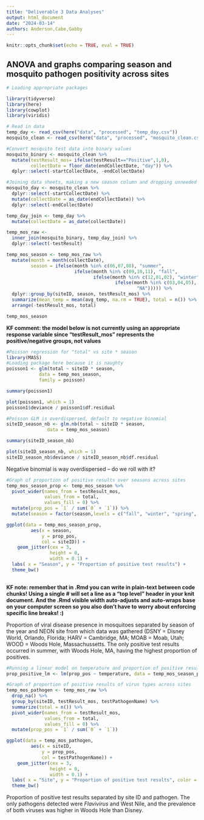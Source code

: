 ```yaml
---
title: "Deliverable 3 Data Analyses"
output: html_document
date: "2024-03-14"
authors: Anderson,Cabe,Gabby
---
```

```r
knitr::opts_chunk$set(echo = TRUE, eval = TRUE)
```

## ANOVA and graphs comparing season and mosquito pathogen positivity across sites

```r
# Loading appropriate packages

library(tidyverse)
library(here)
library(cowplot)
library(viridis)
```

```r
# Read in data
temp_day <- read_csv(here("data", "processed", "temp_day.csv"))
mosquito_clean <- read_csv(here("data", "processed", "mosquito_clean.csv"))
```

```r
#Convert mosquito test data into binary values
mosquito_binary <- mosquito_clean %>% 
  mutate(testResult_mos= ifelse(testResult=="Positive",1,0),
         collectDate = floor_date(endCollectDate, "day")) %>% 
  dplyr::select(-startCollectDate, -endCollectDate)
```

```r
#Joining data sheets, making a new season column and dropping unneeded variables
mosquito_day <- mosquito_clean %>% 
  dplyr::select(-startCollectDate) %>% 
  mutate(collectDate = as_date(endCollectDate)) %>% 
  dplyr::select(-endCollectDate) 

temp_day_join <- temp_day %>% 
  mutate(collectDate = as_date(collectDate))

temp_mos_raw <-
  inner_join(mosquito_binary, temp_day_join) %>% 
  dplyr::select(-testResult)

temp_mos_season <- temp_mos_raw %>% 
  mutate(month = month(collectDate),
         season = ifelse(month %in% c(06,07,08), "summer",
                         ifelse(month %in% c(09,10,11), "fall",
                                ifelse(month %in% c(12,01,02), "winter",
                                        ifelse(month %in% c(03,04,05), "spring",
                                                "NA"))))) %>% 
  dplyr::group_by(siteID, season, testResult_mos) %>%
  summarize(mean_temp = mean(avg_temp, na.rm = TRUE), total = n()) %>% 
  arrange(-testResult_mos, total)

temp_mos_season

```
**KF comment: the model below is not currently using an appropriate response variable since "testResult_mos" represents the positive/negative groups, not values**
```r
#Poisson regression for "total" vs site * season
library(MASS)
#Loading package here because it is naughty
poisson1 <- glm(total ~ siteID * season, 
            data = temp_mos_season,
            family = poisson)

summary(poisson1)

plot(poisson1, which = 1)
poisson1$deviance / poisson1$df.residual

#Poisson GLM is overdispersed, default to negative binomial
siteID_season_nb <- glm.nb(total ~ siteID * season, 
               data = temp_mos_season)

summary(siteID_season_nb)

plot(siteID_season_nb, which = 1)
siteID_season_nb$deviance / siteID_season_nb$df.residual
```
Negative binomial is way overdispersed -- do we roll with it?

```r
#Graph of proportion of positive results over seasons across sites
temp_mos_season_prop <- temp_mos_season %>% 
  pivot_wider(names_from = testResult_mos,
              values_from = total,
              values_fill = 0) %>% 
  mutate(prop_pos = `1` / sum(`0` + `1`)) %>% 
  mutate(season = factor(season,levels = c("fall", "winter", "spring", "summer")))

ggplot(data = temp_mos_season_prop, 
         aes(x = season, 
             y = prop_pos,
             col = siteID)) +
    geom_jitter(cex = 3,
                height = 0,
                width = 0.1) +
  labs( x = "Season", y = "Proportion of positive test results") +
  theme_bw()
  
```

**KF note: remember that in .Rmd you can write in plain-text between code chunks! Using a single # will set a line as a "top level" header in your knit document. And the .Rmd visible width auto-adjusts and auto-wraps base on your computer screen so you also don't have to worry about enforcing specific line breaks! :) **

Proportion of viral disease presence in mosquitoes separated by season of the year and NEON site from which data was gathered (DSNY = Disney World, Orlando, Florida; HARV = Cambridge, MA; MOAB = Moab, Utah; WOOD = Woods Hole, Massachussetts. The only positive test results occurred in summer, with Woods Hole, MA, having the highest proportion of positives.
```r
#Running a linear model on temperature and proportion of positive results 
prop_positive_lm <- lm(prop_pos ~ temperature, data = temp_mos_season_prop)

```

```r
#Graph of proportion of positive results of virus types across sites 
temp_mos_pathogen <- temp_mos_raw %>% 
  drop_na() %>% 
  group_by(siteID, testResult_mos, testPathogenName) %>% 
  summarize(total = n()) %>% 
  pivot_wider(names_from = testResult_mos,
              values_from = total,
              values_fill = 0) %>% 
  mutate(prop_pos = `1` / sum(`0` + `1`))

ggplot(data = temp_mos_pathogen, 
         aes(x = siteID, 
             y = prop_pos,
             col = testPathogenName)) +
    geom_jitter(cex = 3,
                height = 0,
                width = 0.1) +
  labs( x = "Site", y = "Proportion of positive test results", color = "Virus") +
  theme_bw()

```
Proportion of positive test results separated by site ID and pathogen. The only pathogens detected were *Flavivirus* and West Nile, and the prevalence of both viruses was higher in Woods Hole than Disney.
